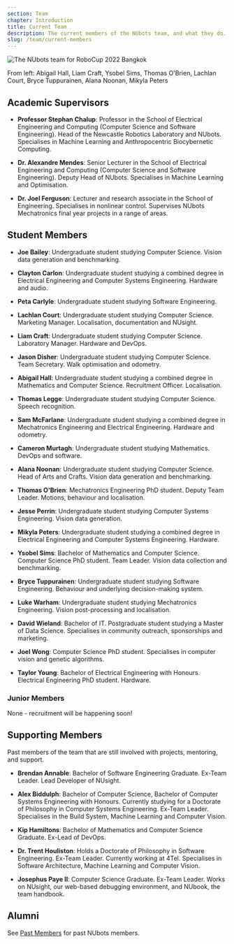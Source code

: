 ```yaml
---
section: Team
chapter: Introduction
title: Current Team
description: The current members of the NUbots team, and what they do.
slug: /team/current-members
---
```


![The NUbots team for RoboCup 2022 Bangkok](./images/team-photo-robocup-2022.jpeg 'The NUbots team for RoboCup 2022')

From left: Abigail Hall, Liam Craft, Ysobel Sims, Thomas O'Brien, Lachlan Court, Bryce Tuppurainen, Alana Noonan, Mikyla Peters

## Academic Supervisors

- **Professor Stephan Chalup**: Professor in the School of Electrical Engineering and Computing (Computer Science and Software Engineering). Head of the Newcastle Robotics Laboratory and NUbots. Specialises in Machine Learning and Anthropocentric Biocybernetic Computing.

- **Dr. Alexandre Mendes**: Senior Lecturer in the School of Electrical Engineering and Computing (Computer Science and Software Engineering). Deputy Head of NUbots. Specialises in Machine Learning and Optimisation.

- **Dr. Joel Ferguson**: Lecturer and research associate in the School of Engineering. Specialises in nonlinear control. Supervises NUbots Mechatronics final year projects in a range of areas.

## Student Members

- **Joe Bailey**: Undergraduate student studying Computer Science. Vision data generation and benchmarking.

- **Clayton Carlon**: Undergraduate student studying a combined degree in Electrical Engineering and Computer Systems Engineering. Hardware and audio.

- **Peta Carlyle**: Undergraduate student studying Software Engineering.

- **Lachlan Court**: Undergraduate student studying Computer Science. Marketing Manager. Localisation, documentation and NUsight.

- **Liam Craft**: Undergraduate student studying Computer Science. Laboratory Manager. Hardware and DevOps.

- **Jason Disher**: Undergraduate student studying Computer Science. Team Secretary. Walk optimisation and odometry.

- **Abigail Hall**: Undergraduate student studying a combined degree in Mathematics and Computer Science. Recruitment Officer. Localisation.

- **Thomas Legge**: Undergraduate student studying Computer Science. Speech recognition.

- **Sam McFarlane**: Undergraduate student studying a combined degree in Mechatronics Engineering and Electrical Engineering. Hardware and odometry.

- **Cameron Murtagh**: Undergraduate student studying Mathematics. DevOps and software.

- **Alana Noonan**: Undergraduate student studying Computer Science. Head of Arts and Crafts. Vision data generation and benchmarking.

- **Thomas O'Brien**: Mechatronics Engineering PhD student. Deputy Team Leader. Motions, behaviour and localisation.

- **Jesse Perrin**: Undergraduate student studying Computer Systems Engineering. Vision data generation.

- **Mikyla Peters**: Undergraduate student studying a combined degree in Electrical Engineering and Computer Systems Engineering. Hardware.

- **Ysobel Sims**: Bachelor of Mathematics and Computer Science. Computer Science PhD student. Team Leader. Vision data collection and benchmarking.

- **Bryce Tuppurainen**: Undergraduate student studying Software Engineering. Behaviour and underlying decision-making system.

- **Luke Warham**: Undergraduate student studying Mechatronics Engineering. Vision post-processing and localisation.

- **David Wieland**: Bachelor of IT. Postgraduate student studying a Master of Data Science. Specialises in community outreach, sponsorships and marketing.

- **Joel Wong**: Computer Science PhD student. Specialises in computer vision and genetic algorithms.

- **Taylor Young**: Bachelor of Electrical Engineering with Honours. Electrical Engineering PhD student. Hardware.

### Junior Members

None - recruitment will be happening soon!

## Supporting Members

Past members of the team that are still involved with projects, mentoring, and support.

- **Brendan Annable**: Bachelor of Software Engineering Graduate. Ex-Team Leader. Lead Developer of NUsight.

- **Alex Biddulph**: Bachelor of Computer Science, Bachelor of Computer Systems Engineering with Honours. Currently studying for a Doctorate of Philosophy in Computer Systems Engineering. Ex-Team Leader. Specialises in the Build System, Machine Learning and Computer Vision.

- **Kip Hamiltons**: Bachelor of Mathematics and Computer Science Graduate. Ex-Lead of DevOps.

- **Dr. Trent Houliston**: Holds a Doctorate of Philosophy in Software Engineering. Ex-Team Leader. Currently working at 4Tel. Specialises in Software Architecture, Machine Learning and Computer Vision.

- **Josephus Paye II**: Computer Science Graduate. Ex-Team Leader. Works on NUsight, our web-based debugging environment, and NUbook, the team handbook.

## Alumni

See [Past Members](/team/past-members) for past NUbots members.
